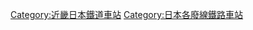{{DEFAULTSORT:Horyuji}}

[[Category:近畿日本鐵道車站|Category:近畿日本鐵道車站]]
[[Category:日本各廢線鐵路車站|Category:日本各廢線鐵路車站]]